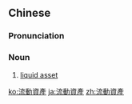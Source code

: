 {{also|流动资产}}
==Chinese==
{{zh-forms|s=流动资产|type=22}}

===Pronunciation===
{{zh-pron
|m=liúdòng zīchǎn
|c=lau4 dung6 zi1 caan2
|cat=n
}}

===Noun===
{{zh-noun}}

# [[liquid asset]]

[[ko:流動資產]]
[[ja:流動資產]]
[[zh:流動資產]]